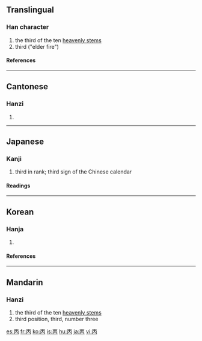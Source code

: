 ==Translingual==

===Han character===
{{Han char|rn=1|rad=一|as=04|sn=5|four=1022<sub>7</sub>|canj=一人月 (MOB)}}

# the third of the ten [[w:Heavenly Stems|heavenly stems]]
# third ("elder fire")

====References====
{{Han ref|kx=0078.020|dkj=00035|dj=0156.040|hdz=10016.030|uh=4E19|ud=19993|bh=A4FE|bd=42238}}

----

==Cantonese==

===Hanzi===
{{yue-hanzi|jyut=|y=bing2}}

# {{defn|Cantonese}}

----

==Japanese==

===Kanji===
{{ja-kanji|grade=c|rs=一04}}

# third in rank; third sign of the Chinese calendar

====Readings====
{{ja-readings|on=[[へい]] (hei), [[ひょう]] (hyō)|kun=[[ひのえ]] (hinoe)}}

----

==Korean==

===Hanja===
{{ko-hanja|hangeul=병|rv=byeong|mr=pyŏng|eumhun=남녘|ehrv=namnyeok|ehmr=namnǒk'|ehy=}}

# {{defn|Korean}}

====References====
{{Hanja ref|nav=9538}}

----

==Mandarin==

===Hanzi===
{{cmn-hanzi|pin=[[bǐng]] ([[bing3]])|wg=ping<sup>3</sup>}}

# the third of the ten [[w:Heavenly Stems|heavenly stems]]
# third position, third, number three

[[es:丙]]
[[fr:丙]]
[[ko:丙]]
[[is:丙]]
[[hu:丙]]
[[ja:丙]]
[[vi:丙]]
